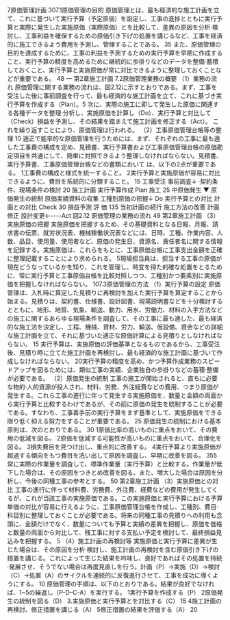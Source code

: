 

7原価管理計画
307.1原価管理の目的
原価管理とは、最も経済的な施工計画を立て、これに基づいて実行予算（予定原価）を設定し、工事の進捗とともに実行予算と実際に発生した実施原価（実際原価）とを比較して、差異の原因を分析·検討し、工事利益を確保するための原価引き下げの処置を講じるなど、工事を経済的に施工できるよう費用を予測し、管理することである。
35
また、原価管理の目的を達成するために、工事の利益を予測するための実行予算を早期に作成すること、実行予算の精度を高めるために継続的に歩掛りなどのデータを整備·蓄積しておくこと、実行予算と実施原価が常に対比できるように整理しておくことなどが重要である。
48
一
第2章施工計画
7.2原価管理業務の概要
（1）業務の流れ
原価管理に関する業務の流れは、図2.12に示すとおりである。まず、工事を受注した後に事前調査を行って、最も経済的な施工計画を立て、これに基づき実行予算を作成する（Plan）。5
次に、実際の施工に即して発生した原価に関連する各種データを整理·分析し、実施原価を計算し（Do）、実行予算と対比して（Check）損益を予測し、その結果を踏まえて施工計画を修正する（Act）。
これを繰り返すことにより、原価管理は行われる。
（2）工事原価管理台帳等の整理
10
適正で能率的な原価管理を行うためには、まず、それぞれの工事に最も適した工事費の構成を定め、見積書、実行予算書および工事原価管理台帳の原価勘定項目を共通にして、簡単に対照できるよう整理しなければならない。見積書、実行予算書、工事原価管理台帳などの書類において
は、以下の2点が重要である。
1工事費の構成と様式を統一すること。
2実行予算と実施原価が容易に対比できるように、費目を系統的に分類すること。
15
工事受注
事前調査↓
·契約条件、現場条件の検討
20
施工計画
実行予算作成
Plan
施工
25
中原価発生
▼
原価発生の統制
原価実績資料の収集
工種別原価の把握↓
Do
実行予算との対比
計画との対比
Check
30
損益予測
評
価
135
当初計画の続行
施工方法の改善
計画修正
設計変更←----Act
図2.12
原価管理の業務の流れ
49
第2章施工計画
（3）実施原価の把握
実施原価を把握するため、その基礎資料となる日報、月報、請求書の伝票、就労状況表、機械稼働状況表などには、日時、工種、作業内容、人数、品目、使用量、使用者など、原価の発生日、資源名、責任者名に関する情報を記録する。実施原価は、これらをもとに、工事原価台帳に工事支出金額を正確に整理記載することにより求められる。
5現場担当員は、担当する工事の原価が現在どうなっているかを知り、これを管理し、時宜を得た的確な処置をとるために、常に実行予算と工事原価台帳を比較対照しつつ、工種別かつ要素別に実施原価を把握しなければならない。
107.3原価管理の方法
（1）実行予算の設定
原価管理は、入札時に算定した見積りに再検討を加えた実行予算を算定することから始まる。見積りは、契約書、仕様書、設計図書、現場説明書などを十分検討するとともに、地形、地質、気象、輸送、動力、用水、労働力、材料の入手方法などの施工に関するあらゆる現場条件を調査して、その工事に最も適した、最も経済的な施工法を決定し、工程、機械、資材、労力、輸送、仮設備、資金などの詳細な施工計画を立て、それに基づいた適正な原価計算による見積りとしなければならない。
15
実行予算は、実施原価の評価基準となるものであるから、工事受注後、見積り時に立てた施工計画を再検討し、最も経済的な施工計画に基づいて作成しなければならない。
20実行予算の精度を高め、かつ予算作成業務のスピードアップを図るためには、類似工事の実績、企業独自の歩掛りなどの蓄積·整備が必要である。
（2）原価発生の統制
工事の施工が開始されると、直ちに必要な物的·人的資源が投人され、材料、労務、外注経費などの費用、つまり原価が発生する。これら工事の進行に伴って発生する実施原価を、数量と金額の両面から実行予算と比較するわけであるが、その前に原価の発生を統制することが必要である。すなわち、工事着手前の実行予算をまず基準として、実施原価をできる限り低く抑える努力をすることが重要である。
25
原価発生の統制における基本原則は、次のとおりである。
30
1原価比率の高いものに重点をおいて、その費用の低減を図る。
2原価を低減する可能性が高いものに重点をおいて、合理化を図る。
3損失費目を見つけ出し、重点的に改善する。
4実行予算より実施原価が超過する傾向をもつ費目を洗い出して原因を調査し、早期に改善を図る。
355常に実際の作業量を調査して、標準作業量（実行予算）と比較する。作業量が低下した場合は、その原因をつきとめ改善を図る。また、増大した場合は原因を分析し、今後の同種工事の参考とする。
50
第2章施工計画
（3）実施原価との対比
工事の進行に伴って材料費、労務費、外注費、経費などの費用が発生してくるが、これが当該工事の実施原価である。この実施原価と実行予算における予算単価の対比が容易に行えるように、工事原価管理台帳を作成し、工種別、費目·科目別に整理しておくことが必要である。将来の同種工事の見積りへの利用も念頭に、金額だけでなく、数量についても予算と実績の差異を把握し、原価を価格と数量の両面から対比して、残工事に対する支払い予定を検討して、最終損益見込みを把握する。
5
（4）施工計画の再検討等
実施原価と実行予算に差異が生じた場合は、その原因を分析·検討し、施工計画の再検討を含む原価引き下げの措置を講じる。これによって生じた結果を吟味し、良好であればその処置を持続·発展させ、そうでない場合は再度見直しを行う。計画（P）→実施（D）→検討（C）→処置（A）のサイクルを連続的に反復進行させて、工事を成功に導くようにする。
10
原価管理の手順は、以下のとおりである。結果が良好でなければ、1~5の繰返し（P-D–C-A）を実行する。
1実行予算を作成する（P）
2原価発生の統制を図る（D）
3.実施原価と実行予算とを対比する（C）
15
4施工計画の再検討、修正措置を講じる（A）
5修正措置の結果を評価する（A）
20
